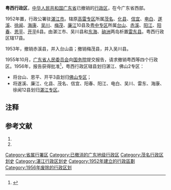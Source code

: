'''粤西行政区'''，[[中华人民共和国|中华人民共和国]][[广东省|广东省]]已撤销的[[行政区_(中华人民共和国)|行政区]]，在今广东省西部。

1952年置，行政公署驻[[湛江市|湛江市]]。辖原[[高雷专区|高雷专区]]所属[[茂名县|茂名]]、[[化县|化县]]、[[信宜县|信宜]]、[[电白县|电白]]、[[遂溪县|遂溪]]、[[徐闻县|徐闻]]、[[海康县|海康]]、[[吴川县|吴川]]、[[梅茂县|梅茂]]、[[廉江县|廉江]]10县及[[粤中专区|粤中专区]]所属[[台山县|台山]]、[[赤溪县|赤溪]]、[[阳江县|阳江]]、[[阳春县|阳春]]、[[恩平县|恩平]]、[[开平县|开平]]6县。由湛江市、吴川县和[[东海岛|东海]]、[[硇洲|硇洲]]两岛析置[[雷东县|雷东县]]。粤西行政区辖17县。

1953年，撤销赤溪县，并入台山县；撤销梅茂县，并入吴川县。

1955年10月，[[廣東省人民委員會|广东省人民委员会]]向[[中华人民共和国国务院|国务院]]提交报告，请求撤销粤西等四个行政区。1956年，报告获得批准<ref>{{cite journal en|quotes = 
|last = 
|first = 
|author =   
|coauthors = 
|date = 1956
|year = 
|month = 
|title =《國务院关于同意撤銷粵中、粵北、粵东、粤西行政公署成立汕头、惠陽、佛山、韶关、高要、湛江、合浦專員公署給廣东省人民委員会的批复》
|journal = 中华人民共和国国务院公报
|volume = 
|issue = 1956年08期
|pages = 
|publisher = 中华人民共和国国务院办公厅
|location = 北京市
|issn = 1004-3438
|pmid = 
|doi = 
|bibcode = 
|oclc =
|id = 
|url = http://www.cnki.com.cn/Article/CJFDTotal-GWYB195608006.htm
|language = Zh-hant
|format = 
|accessdate = 
|laysummary = 
|laysource = 
|laydate = 
|quote = 
}}</ref>，粤西行政区辖县划归湛江、佛山2专区：
*将台山、恩平、开平3县划归[[佛山专区|佛山专区]]；
*将遂溪、廉江、化县、茂名、信宜、阳春、阳江、电白、吴川、雷东、海康、徐闻12县划归[[湛江专区|湛江专区]]。

== 注释 ==

{{Reflist|2}}

== 参考文献 ==
# {{Cite book | author = 戴均良等 | title = 《中国古今地名大词典》 | location = 上海 | publisher = 上海辞书出版社 | date = 2005 | language = zh-hans }}
# {{Cite book | author = 史为乐 | title = 《中华人民共和国政区沿革（1949-2002）》 | location = 北京 | publisher = 人民出版社 | date = 2006 | language = zh-hans }}

{{中华人民共和国副省级行政区}}
[[Category:省属行署区|Category:省属行署区]]
[[Category:已撤消的广东地级行政区|Category:已撤消的广东地级行政区]]
[[Category:茂名行政区划史|Category:茂名行政区划史]]
[[Category:湛江行政区划史|Category:湛江行政区划史]]
[[Category:1952年建立的行政區劃|Category:1952年建立的行政區劃]]
[[Category:1956年废除的行政区划|Category:1956年废除的行政区划]]